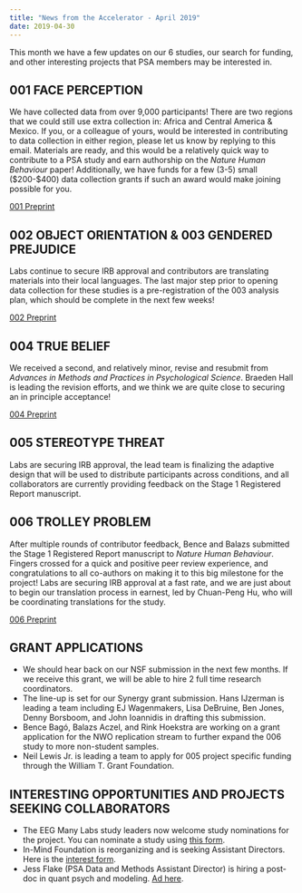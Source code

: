 ```yaml
---
title: "News from the Accelerator - April 2019"
date: 2019-04-30
---
```


This month we have a few updates on our 6 studies, our search for funding, and other interesting projects that PSA members may be interested in.
<h2>001 FACE PERCEPTION</h2>
We have collected data from over 9,000 participants! There are two regions that we could still use extra collection in: Africa and Central America &amp; Mexico. If you, or a colleague of yours, would be interested in contributing to data collection in either region, please let us know by replying to this email. Materials are ready, and this would be a relatively quick way to contribute to a PSA study and earn authorship on the <em>Nature Human Behaviour</em> paper! Additionally, we have funds for a few (3-5) small ($200-$400) data collection grants if such an award would make joining possible for you.

<a href="https://psyarxiv.com/n26dy/" target="_blank" rel="noopener">001 Preprint</a>
<h2>002 OBJECT ORIENTATION &amp; 003 GENDERED PREJUDICE</h2>
Labs continue to secure IRB approval and contributors are translating materials into their local languages. The last major step prior to opening data collection for these studies is a pre-registration of the 003 analysis plan, which should be complete in the next few weeks!

<a href="https://psyarxiv.com/t2pjv" target="_blank" rel="noopener">002 Preprint</a>
<h2>004 TRUE BELIEF</h2>
We received a second, and relatively minor, revise and resubmit from <em>Advances in Methods and Practices in Psychological Science</em>. Braeden Hall is leading the revision efforts, and we think we are quite close to securing an in principle acceptance!

<a href="https://psyarxiv.com/zeux9" target="_blank" rel="noopener">004 Preprint</a>
<h2>005 STEREOTYPE THREAT</h2>
Labs are securing IRB approval, the lead team is finalizing the adaptive design that will be used to distribute participants across conditions, and all collaborators are currently providing feedback on the Stage 1 Registered Report manuscript.
<h2>006 TROLLEY PROBLEM</h2>
After multiple rounds of contributor feedback, Bence and Balazs submitted the Stage 1 Registered Report manuscript to <em>Nature Human Behaviour</em>. Fingers crossed for a quick and positive peer review experience, and congratulations to all co-authors on making it to this big milestone for the project! Labs are securing IRB approval at a fast rate, and we are just about to begin our translation process in earnest, led by Chuan-Peng Hu, who will be coordinating translations for the study.

<a href="https://psyarxiv.com/9uaqm/" target="_blank" rel="noopener">006 Preprint</a>
<h2>GRANT APPLICATIONS</h2>
<ul>
	<li>We should hear back on our NSF submission in the next few months. If we receive this grant, we will be able to hire 2 full time research coordinators.</li>
	<li>The line-up is set for our Synergy grant submission. Hans IJzerman is leading a team including EJ Wagenmakers, Lisa DeBruine, Ben Jones, Denny Borsboom, and John Ioannidis in drafting this submission.</li>
	<li>Bence Bagó, Balazs Aczel, and Rink Hoekstra are working on a grant application for the NWO replication stream to further expand the 006 study to more non-student samples.</li>
	<li>Neil Lewis Jr. is leading a team to apply for 005 project specific funding through the William T. Grant Foundation.</li>
</ul>
<h2>INTERESTING OPPORTUNITIES AND PROJECTS SEEKING COLLABORATORS</h2>
<ul>
	<li>The EEG Many Labs study leaders now welcome study nominations for the project. You can nominate a study using <a href="https://docs.google.com/forms/d/e/1FAIpQLSfthvBRX6ckt_72UfQAWouz21yqcCVparauacA6zByFZbYkRg/viewform" target="_blank" rel="noopener">this form</a>.</li>
	<li>In-Mind Foundation is reorganizing and is seeking Assistant Directors. Here is the <a href="https://docs.google.com/forms/d/e/1FAIpQLSc0WTRtKpaxBxrQtOe6QJ285xjtkznuWfZPla8gDa7he9KMCw/viewform" target="_blank" rel="noopener">interest form</a>.</li>
	<li>Jess Flake (PSA Data and Methods Assistant Director) is hiring a post-doc in quant psych and modeling. <a href="https://docs.wixstatic.com/ugd/6fed94_b80f5043d0b345a6adbbd44373d58ff6.pdf" target="_blank" rel="noopener">Ad here</a>.</li>
</ul>
